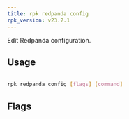 ```yaml
---
title: rpk redpanda config
rpk_version: v23.2.1
---
```


<head>
  <meta name="title" content="rpk redpanda config | Redpanda Docs" />
  <meta name="description" content="rpk redpanda config" />
  <link rel="canonical" href="https://docs.redpanda.com/docs/reference/rpk/rpk-redpanda/rpk-redpanda-config/" />
</head>

Edit Redpanda configuration.

## Usage

```bash

rpk redpanda config [flags] [command]
```

## Flags

<!--
[cols=",,",]
|===
|*Value* |*Type* |*Description*

|-h, --help |- |Help for config.

|--config |string |Redpanda or rpk config file; default search paths are
~/.config/rpk/rpk.yaml, $PWD, and /etc/redpanda/`redpanda.yaml`.

|-X, --config-opt |stringArray |Override rpk configuration settings; '-X
help' for detail or '-X list' for terser detail.

|--profile |string |rpk profile to use.

|-v, --verbose |- |Enable verbose logging.
|===

-->
